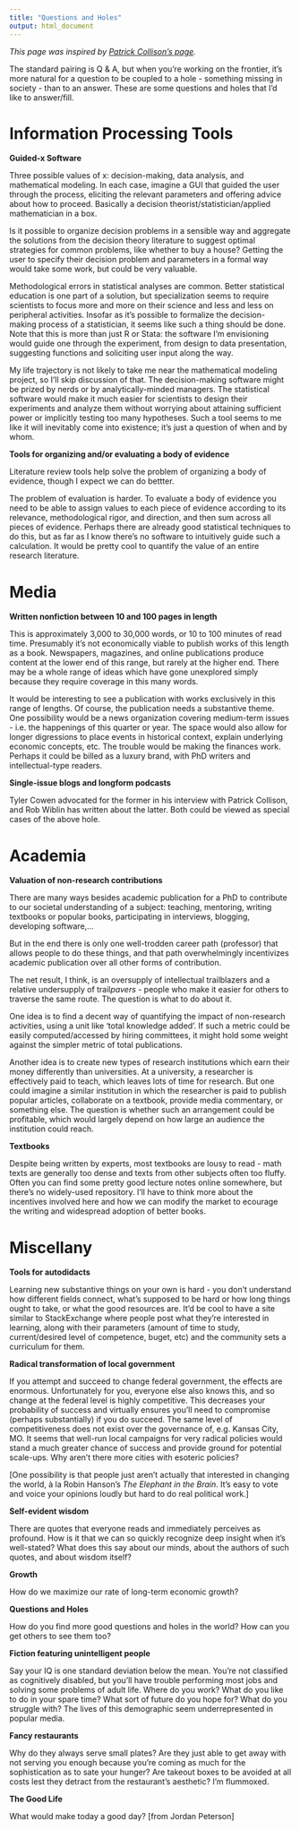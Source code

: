 ---
title: "Questions and Holes"
output: html_document
---

*This page was inspired by [Patrick Collison's page](https://patrickcollison.com/questions).*

The standard pairing is Q & A, but when you're working on the frontier, it's more natural for a question to be coupled to a hole - something missing in society - than to an answer. These are some questions and holes that I'd like to answer/fill. 

# **Information Processing Tools**

**Guided-x Software**

Three possible values of x: decision-making, data analysis, and mathematical modeling. In each case, imagine a GUI that guided the user through the process, eliciting the relevant parameters and offering advice about how to proceed. Basically a decision theorist/statistician/applied mathematician in a box. 

Is it possible to organize decision problems in a sensible way and aggregate the solutions from the decision theory literature to suggest optimal strategies for common problems, like whether to buy a house? Getting the user to specify their decision problem and parameters in a formal way would take some work, but could be very valuable. 

Methodological errors in statistical analyses are common. Better statistical education is one part of a solution, but specialization seems to require scientists to focus more and more on their science and less and less on peripheral activities. Insofar as it's possible to formalize the decision-making process of a statistician, it seems like such a thing should be done. Note that this is more than just R or Stata: the software I'm envisioning would guide one through the experiment, from design to data presentation, suggesting functions and soliciting user input along the way. 

My life trajectory is not likely to take me near the mathematical modeling project, so I'll skip discussion of that. The decision-making software might be prized by nerds or by analytically-minded managers. The statistical software would make it much easier for scientists to design their experiments and analyze them without worrying about attaining sufficient power or implicitly testing too many hypotheses. Such a tool seems to me like it will inevitably come into existence; it's just a question of when and by whom.  

**Tools for organizing and/or evaluating a body of evidence**

Literature review tools help solve the problem of organizing a body of evidence, though I expect we can do bettter. 

The problem of evaluation is harder. To evaluate a body of evidence you need to be able to assign values to each piece of evidence according to its relevance, methodological rigor, and direction, and then sum across all pieces of evidence. Perhaps there are already good statistical techniques to do this, but as far as I know there's no software to intuitively guide such a calculation. It would be pretty cool to quantify the value of an entire research literature. 


# **Media**

**Written nonfiction between 10 and 100 pages in length**

This is approximately 3,000 to 30,000 words, or 10 to 100 minutes of read time. Presumably it's not economically viable to publish works of this length as a book. Newspapers, magazines, and online publications produce content at the lower end of this range, but rarely at the higher end. There may be a whole range of ideas which have gone unexplored simply because they require coverage in this many words. 

It would be interesting to see a publication with works exclusively in this range of lengths. Of course, the publication needs a substantive theme. One possibility would be a news organization covering medium-term issues - i.e. the happenings of this quarter or year. The space would also allow for longer digressions to place events in historical context, explain underlying economic concepts, etc. The trouble would be making the finances work. Perhaps it could be billed as a luxury brand, with PhD writers and intellectual-type readers. 

**Single-issue blogs and longform podcasts**

Tyler Cowen advocated for the former in his interview with Patrick Collison, and Rob Wiblin has written about the latter. Both could be viewed as special cases of the above hole. 

# **Academia**

**Valuation of non-research contributions**

There are many ways besides academic publication for a PhD to contribute to our societal understanding of a subject: teaching, mentoring, writing textbooks or popular books, participating in interviews, blogging, developing software,...

But in the end there is only one well-trodden career path (professor) that allows people to do these things, and that path overwhelmingly incentivizes academic publication over all other forms of contribution. 

The net result, I think, is an oversupply of intellectual trailblazers and a relative undersupply of trail*pavers* - people who make it easier for others to traverse the same route. The question is what to do about it. 

One idea is to find a decent way of quantifying the impact of non-research activities, using a unit like 'total knowledge added'. If such a metric could be easily computed/accessed by hiring committees, it might hold some weight against the simpler metric of total publications. 

Another idea is to create new types of research institutions which earn their money differently than universities. At a university, a researcher is effectively paid to teach, which leaves lots of time for research. But one could imagine a similar institution in which the researcher is paid to publish popular articles, collaborate on a textbook, provide media commentary, or something else. The question is whether such an arrangement could be profitable, which would largely depend on how large an audience the institution could reach. 

**Textbooks**

Despite being written by experts, most textbooks are lousy to read - math texts are generally too dense and texts from other subjects often too fluffy. Often you can find some pretty good lecture notes online somewhere, but there's no widely-used repository. I'll have to think more about the incentives involved here and how we can modify the market to ecourage the writing and widespread adoption of better books. 


# **Miscellany**

**Tools for autodidacts**

Learning new substantive things on your own is hard - you don't understand how different fields connect, what's supposed to be hard or how long things ought to take, or what the good resources are. It'd be cool to have a site similar to StackExchange where people post what they're interested in learning, along with their parameters (amount of time to study, current/desired level of competence, buget, etc) and the community sets a curriculum for them. 

**Radical transformation of local government**

If you attempt and succeed to change federal government, the effects are enormous. Unfortunately for you, everyone else also knows this, and so change at the federal level is highly competitive. This decreases your probability of success and virtually ensures you'll need to compromise (perhaps substantially) if you do succeed. The same level of competitiveness does not exist over the governance of, e.g. Kansas City, MO. It seems that well-run local campaigns for very radical policies would stand a much greater chance of success and provide ground for potential scale-ups. Why aren't there more cities with esoteric policies? 

[One possibility is that people just aren't actually that interested in changing the world, à la Robin Hanson's *The Elephant in the Brain*. It's easy to vote and voice your opinions loudly but hard to do real political work.]

**Self-evident wisdom**

There are quotes that everyone reads and immediately perceives as profound. How is it that we can so quickly recognize deep insight when it's well-stated? What does this say about our minds, about the authors of such quotes, and about wisdom itself?

**Growth**

How do we maximize our rate of long-term economic growth? 

**Questions and Holes**

How do you find more good questions and holes in the world? How can you get others to see them too?

**Fiction featuring unintelligent people**

Say your IQ is one standard deviation below the mean. You're not classified as cognitively disabled, but you'll have trouble performing most jobs and solving some problems of adult life. Where do you work? What do you like to do in your spare time? What sort of future do you hope for? What do you struggle with? The lives of this demographic seem underrepresented in popular media. 

**Fancy restaurants**

Why do they always serve small plates? Are they just able to get away with not serving you enough because you're coming as much for the sophistication as to sate your hunger? Are takeout boxes to be avoided at all costs lest they detract from the restaurant's aesthetic? I'm flummoxed. 

**The Good Life**

What would make today a good day? [from Jordan Peterson]